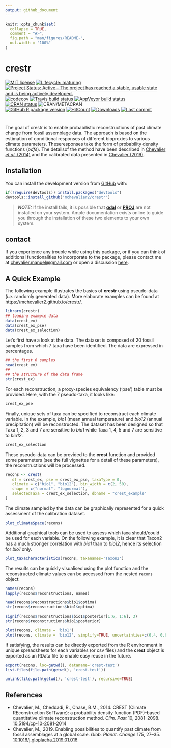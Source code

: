 ```yaml
---
output: github_document
---
```


<!-- README.md is generated from README.Rmd. Please edit that file -->

```r
knitr::opts_chunk$set(
  collapse = TRUE,
  comment = "#>",
  fig.path = "man/figures/README-",
  out.width = "100%"
)
```

# crestr

<!-- badges: start -->
[![MIT license](https://img.shields.io/badge/License-MIT-blue.svg)](https://lbesson.mit-license.org/)
[![Lifecycle: maturing](https://img.shields.io/badge/lifecycle-maturing-blue.svg)](https://www.tidyverse.org/lifecycle/#maturing)
[![Project Status: Active – The project has reached a stable, usable state and is being actively developed.](https://www.repostatus.org/badges/latest/active.svg)](https://www.repostatus.org/#active) <br >
[![codecov](https://codecov.io/gh/mchevalier2/crestr/branch/master/graph/badge.svg)](https://codecov.io/gh/mchevalier2/crestr)
[![Travis build status](https://travis-ci.com/mchevalier2/crestr.svg?branch=master)](https://travis-ci.com/mchevalier2/crestr)
[![AppVeyor build status](https://ci.appveyor.com/api/projects/status/github/mchevalier2/crestr?branch=master&svg=true)](https://ci.appveyor.com/project/mchevalier2/crestr) <br >
[![CRAN status](https://www.r-pkg.org/badges/version/crestr)](https://CRAN.R-project.org/package=crestr)
![CRAN/METACRAN](https://img.shields.io/cran/v/crestr) <br >
[![GitHub R package version](https://img.shields.io/github/r-package/v/mchevalier2/crestr)](https://img.shields.io/github/r-package/v/mchevalier2/crestr)
[![HitCount](http://hits.dwyl.com/mchevalier2/crestr.svg)](http://hits.dwyl.com/mchevalier2/crestr)
[![Downloads](https://img.shields.io/github/downloads/mchevalier2/crestr/total)]()
[![Last commit](https://img.shields.io/github/last-commit/mchevalier2/crestr)]()
<!-- badges: end -->

#

The goal of crestr is to enable probabilistic reconstructions of past climate
change from fossil assemblage data. The approach is based on the estimation of
conditional responses of different bioproxies to various climate parameters.
Theseresponses take the form of probability density functions (*pdfs*). The
detailsof the method have been described in
[Chevalier *et al.* (2014)](http://www.doi.org/10.5194/cp-10-2081-2014) and the
calibrated data presented in
[Chevalier (2019)](http://www.doi.org/10.1016/j.gloplacha.2019.01.016).

## Installation

You can install the development version from [GitHub](https://github.com/) with:

``` r
if(!require(devtools)) install.packages("devtools")
devtools::install_github("mchevalier2/crestr")
```

> **_NOTE:_**  If the install fails, it is possible that
[**gdal**](https://gdal.org/download.html) or [**PROJ**](https://proj.org/install.html)
are not installed on your system. Ample documentation exists online to guide you
through the installation of these two elements to your own system.


## contact

If you experience any trouble while using this package, or if you can think of
additional functionalities to incorporate to the package, please contact me at
<chevalier.manuel@gmail.com> or open a discussion [here](https://github.com/mchevalier2/crestr/issues).


## A Quick Example

The following example illustrates the basics of **crestr** using pseudo-data
(*i.e.* randomly generated data). More elaborate examples can be found at
<https://mchevalier2.github.io/crestr/>.


```r
library(crestr)
## loading example data
data(crest_ex)
data(crest_ex_pse)
data(crest_ex_selection)
```

Let's first have a look at the data. The dataset is composed of 20 fossil
samples from which 7 taxa have been identified. The data are expressed in percentages.

```r
## the first 6 samples
head(crest_ex)
##
## the structure of the data frame
str(crest_ex)
```

For each reconstruction, a proxy-species equivalency ('pse') table must be provided.
Here, with the 7 pseudo-taxa, it looks like:
```r
crest_ex_pse
```

Finally, unique sets of taxa can be specified to reconstruct each climate
variable. In the example, *bio1* (mean annual temperature) and *bio12* (annual
precipitation) will be reconstructed. The dataset has been designed so that
Taxa 1, 2, 3 and 7 are sensitive to *bio1* while Taxa 1, 4, 5 and 7 are sensitive
to *bio12*.

```r
crest_ex_selection
```

These pseudo-data can be provided to the **crest** function and provided some
parameters (see the full vignettes for a detail of these parameters), the
reconstructions will be processed.

```r
recons <- crest(
   df = crest_ex, pse = crest_ex_pse, taxaType = 0,
   climate = c("bio1", "bio12"), bin_width = c(2, 50),
   shape = c("normal", "lognormal"),
   selectedTaxa = crest_ex_selection, dbname = "crest_example"
)
```


The climate sampled by the data can be graphically represented for a quick
assessment of the calibration dataset.

```r
plot_climateSpace(recons)
```

Additional graphical tools can be used to assess which taxa should/could be used
for each variable. On the following example, it is clear that Taxon2 has a much
stronger correlation with *bio1* than to *bio12*, hence its selection for *bio1*
only.

```r
plot_taxaCharacteristics(recons, taxanames='Taxon2')

```

The results can be quickly visualised using the plot function and the
reconstructed climate values can be accessed from the nested `recons` object:

```r
names(recons)
lapply(recons$reconstructions, names)
```

```r
head(recons$reconstructions$bio1$optima)
str(recons$reconstructions$bio1$optima)
```

```r
signif(recons$reconstructions$bio1$posterior[1:6, 1:6], 3)
str(recons$reconstructions$bio1$posterior)
```


```r
plot(recons, climate = 'bio1')
plot(recons, climate = 'bio12', simplify=TRUE, uncertainties=c(0.4, 0.6, 0.8))
```

If satisfying, the results can be directly exported from the R environment in
unique spreadsheets for each variables (or csv files) and the **crest** object 
is exported as an RData file to enable easy reuse in the future.

```r
export(recons, loc=getwd(), dataname='crest-test')
list.files(file.path(getwd(), 'crest-test'))
```

```r
unlink(file.path(getwd(), 'crest-test'), recursive=TRUE)
```

## References

 - Chevalier, M., Cheddadi, R., Chase, B.M., 2014. CREST (Climate REconstruction
   SofTware): a probability density function (PDF)-based quantitative climate
   reconstruction method. *Clim. Past* 10, 2081–2098. [10.5194/cp-10-2081-2014](http://www.doi.org/10.5194/cp-10-2081-2014)
 - Chevalier, M., 2019. Enabling possibilities to quantify past climate from
   fossil assemblages at a global scale. *Glob. Planet. Change* 175, 27–35. [10.1016/j.gloplacha.2019.01.016](http://www.doi.org/10.1016/j.gloplacha.2019.01.016)
